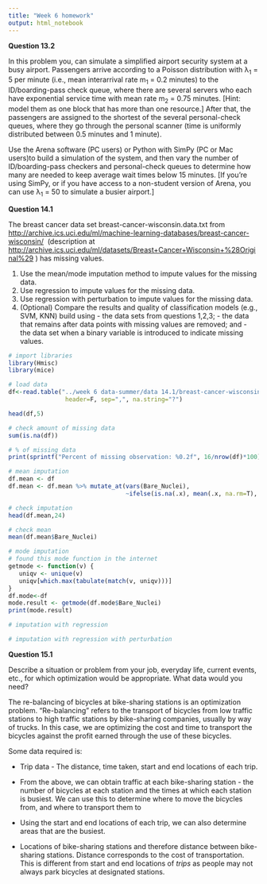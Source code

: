 ```yaml
---
title: "Week 6 homework"
output: html_notebook
---
```


**Question 13.2**

In this problem you, can simulate a simplified airport security system at a busy airport. Passengers arrive according to a Poisson distribution with λ~1~ = 5 per minute (i.e., mean interarrival rate m~1~ = 0.2 minutes) to the ID/boarding-pass check queue, where there are several servers who each have exponential service time with mean rate m~2~ = 0.75 minutes. [Hint: model them as one block that has more than one resource.] After that, the passengers are assigned to the shortest of the several personal-check queues, where they go through the personal scanner (time is uniformly distributed between 0.5 minutes and 1 minute).

Use the Arena software (PC users) or Python with SimPy (PC or Mac users)to build a simulation of the system, and then vary the number of ID/boarding-pass checkers and personal-check queues to determine how many are needed to keep average wait times below 15 minutes. [If you’re using SimPy, or if you have access to a non-student version of Arena, you can use λ~1~ = 50 to simulate a busier airport.]

**Question 14.1**

The breast cancer data set breast-cancer-wisconsin.data.txt from <http://archive.ics.uci.edu/ml/machine-learning-databases/breast-cancer-wisconsin/>  (description at <http://archive.ics.uci.edu/ml/datasets/Breast+Cancer+Wisconsin+%28Original%29> ) has missing values.

1.  Use the mean/mode imputation method to impute values for the missing data.
2.  Use regression to impute values for the missing data.
3.  Use regression with perturbation to impute values for the missing data.
4.  (Optional) Compare the results and quality of classification models (e.g., SVM, KNN) build using - the data sets from questions 1,2,3; - the data that remains after data points with missing values are removed; and - the data set when a binary variable is introduced to indicate missing values.

```r
# import libraries
library(Hmisc)
library(mice)
```

```r
# load data
df<-read.table("../week 6 data-summer/data 14.1/breast-cancer-wisconsin.data.txt", 
                header=F, sep=",", na.string="?")

head(df,5)
```

```r
# check amount of missing data
sum(is.na(df))
```

```r
# % of missing data
print(sprintf("Percent of missing observation: %0.2f", 16/nrow(df)*100))
```

```r
# mean imputation
df.mean <- df
df.mean <- df.mean %>% mutate_at(vars(Bare_Nuclei),
                                 ~ifelse(is.na(.x), mean(.x, na.rm=T), .x))
```

```r
# check imputation
head(df.mean,24)
```

```r
# check mean
mean(df.mean$Bare_Nuclei)
```

```r
# mode imputation
# found this mode function in the internet
getmode <- function(v) {
   uniqv <- unique(v)
   uniqv[which.max(tabulate(match(v, uniqv)))]
}
df.mode<-df
mode.result <- getmode(df.mode$Bare_Nuclei)
print(mode.result)
```

```r
# imputation with regression
```

```r
# imputation with regression with perturbation
```

**Question 15.1**

Describe a situation or problem from your job, everyday life, current events, etc., for which optimization would be appropriate. What data would you need?

The re-balancing of bicycles at bike-sharing stations is an optimization problem. "Re-balancing" refers to the transport of bicycles from low traffic stations to high traffic stations by bike-sharing companies, usually by way of trucks. In this case, we are optimizing the cost and time to transport the bicycles against the profit earned through the use of these bicycles.

Some data required is:

-   Trip data - The distance, time taken, start and end locations of each trip.

<!-- -->

-   From the above, we can obtain traffic at each bike-sharing station - the number of bicycles at each station and the times at which each station is busiest. We can use this to determine where to move the bicycles from, and where to transport them to

-   Using the start and end locations of each trip, we can also determine areas that are the busiest.

-   Locations of bike-sharing stations and therefore distance between bike-sharing stations. Distance corresponds to the cost of transportation. This is different from start and end locations of *trips* as people may not always park bicycles at designated stations.
